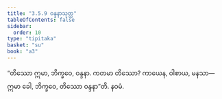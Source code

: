 ```yaml
---
title: "3.5.9 ဝန္ဒနာသုတ္တ"
tableOfContents: false
sidebar:
  order: 10
type: "tipitaka"
basket: "su"
book: "a3"
---
```



<DynamicBreadcrumb />

<Division number="155" book="a3">

<Paragraph number="1087" book="a3">
“တိဿော ဣမာ, ဘိက္ခဝေ, ဝန္ဒနာ. ကတမာ တိဿော? ကာယေန, ဝါစာယ, မနသာ—  ဣမာ ခေါ, ဘိက္ခဝေ, တိဿော ဝန္ဒနာ”တိ.

</Paragraph>
</Division>

<Paragraph number="1088" type="center" book="a3">
နဝမံ.
</Paragraph>